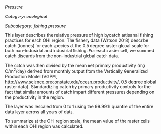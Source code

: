 *Pressure*

*Category: ecological*

*Subcategory: fishing pressure*

This layer describes the relative pressure of high bycatch artisanal fishing practices for each OHI region. The fishery data (Watson 2018) describe catch (tonnes) for each species at the 0.5 degree raster global scale for both non-industrial and industrial fishing. For each raster cell, we summed catch discards from the non-industrial global catch data.  

The catch was then divided by the mean net primary productivity (mg C/m^2^/day) derived from monthly output from the Vertically Generalized Production Model (VGPM,  [http://www.science.oregonstate.edu/ocean.productivity/](http://www.science.oregonstate.edu/ocean.productivity/), 0.5 degree global raster data). Standardizing catch by primary productivity controls for the fact that similar amounts of catch impart different pressures depending on the productivity in the region. 

The layer was rescaled from 0 to 1 using the 99.99th quantile of the entire data layer across all years of data.  

To summarize at the OHI region scale, the mean value of the raster cells within each OHI region was calculated.
